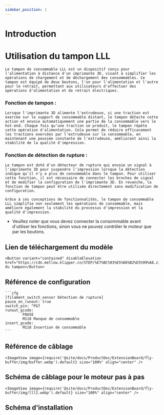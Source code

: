 ```yaml
---
sidebar_position: 1
---
```


# Introduction

# Utilisation du tampon LLL

    Le tampon de consommable LLL est un dispositif conçu pour l'alimentation à distance d'un imprimante 3D, visant à simplifier les opérations de chargement et de déchargement des consommables. Ce tampon est équipé de deux boutons, l'un pour l'alimentation et l'autre pour le retrait, permettant aux utilisateurs d'effectuer des opérations d'alimentation et de retrait électriques.

### Fonction de tampon :

    Lorsque l'imprimante 3D alimente l'extrudeuse, si une traction est exercée sur le support de consommable distant, le tampon détecte cette action et envoie automatiquement une partie de la consommable vers le hot-end. Chaque fois qu'une traction se produit, le tampon répète cette opération d'alimentation. Cela permet de réduire efficacement les tractions exercées par l'extrudeuse sur la consommable, en maintenant une poussée constante de l'extrudeuse, améliorant ainsi la stabilité de la qualité d'impression.

### Fonction de détection de rupture :

    Le tampon est doté d'un détecteur de rupture qui envoie un signal à l'imprimante 3D pour suspendre l'impression lorsque la détection indique qu'il n'y a plus de consommable dans le tampon. Pour utiliser cette fonction, il est nécessaire de connecter les broches de signal et de modifier la configuration de l'imprimante 3D. En revanche, la fonction de tampon peut être utilisée directement sans modification de configuration.

    Grâce à ces conceptions de fonctionnalités, le tampon de consommable LLL simplifie non seulement les opérations de consommable, mais améliore également la stabilité du processus d'impression et la qualité d'impression.

* Veuillez noter que vous devez connecter la consommable avant d'utiliser les fonctions, sinon vous ne pouvez contrôler le moteur que par les boutons.

## Lien de téléchargement du modèle

    <Button variant="contained" disableElevation href="https://cdn.mellow.klipper.cn/STEP/%E7%BC%93%E5%86%B2%E5%99%A8.zip">Modèle du tampon</Button>


## Référence de configuration

    ```cfg
    [filament_switch_sensor Détection de rupture]
    pause_on_runout: true
    switch_pin: ^PG7
    runout_gcode:
            PAUSE
            M118 Manque de consommable
    insert_gcode:
            M118 Insertion de consommable
    ```

## Référence de câblage

    <ImageView image={require('@site/docs/ProductDoc/ExtensionBoard/fly-buffer/img/buffer.webp').default} size="100%" align="center" />

## Schéma de câblage pour le moteur pas à pas

    <ImageView image={require('@site/docs/ProductDoc/ExtensionBoard/fly-buffer/img/lll2.webp').default} size="100%" align="center" />

## Schéma d'installation

<PdfView file="https://cdn.mellow.klipper.cn/SCH-PDF/buffer.pdf"/>
